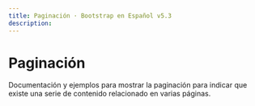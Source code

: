 ```yaml
---
title: Paginación · Bootstrap en Español v5.3
description: 
---
```


# Paginación

Documentación y ejemplos para mostrar la paginación para indicar que existe una serie de contenido relacionado en varias páginas.